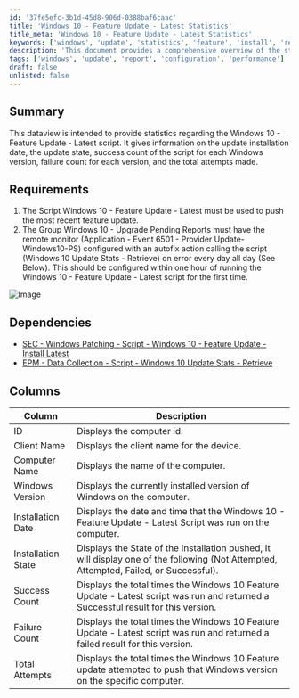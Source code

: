 ```yaml
---
id: '37fe5efc-3b1d-45d8-906d-0388baf6caac'
title: 'Windows 10 - Feature Update - Latest Statistics'
title_meta: 'Windows 10 - Feature Update - Latest Statistics'
keywords: ['windows', 'update', 'statistics', 'feature', 'install', 'report']
description: 'This document provides a comprehensive overview of the statistics related to the Windows 10 - Feature Update - Latest script, including installation dates, states, success and failure counts, and total attempts for each Windows version.'
tags: ['windows', 'update', 'report', 'configuration', 'performance']
draft: false
unlisted: false
---
```

## Summary

This dataview is intended to provide statistics regarding the Windows 10 - Feature Update - Latest script. It gives information on the update installation date, the update state, success count of the script for each Windows version, failure count for each version, and the total attempts made.

## Requirements

1. The Script Windows 10 - Feature Update - Latest must be used to push the most recent feature update.
2. The Group Windows 10 - Upgrade Pending Reports must have the remote monitor (Application - Event 6501 - Provider Update-Windows10-PS) configured with an autofix action calling the script (Windows 10 Update Stats - Retrieve) on error every day all day (See Below). This should be configured within one hour of running the Windows 10 - Feature Update - Latest script for the first time.

![Image](../../../static/img/Windows-10---Feature-Update---Latest---Stats/image_1.png)

## Dependencies

- [SEC - Windows Patching - Script - Windows 10 - Feature Update - Install Latest](https://proval.itglue.com/DOC-5078775-9744053)
- [EPM - Data Collection - Script - Windows 10 Update Stats - Retrieve](https://proval.itglue.com/DOC-5078775-9747193)

## Columns

| Column             | Description                                                                                              |
|--------------------|----------------------------------------------------------------------------------------------------------|
| ID                 | Displays the computer id.                                                                                |
| Client Name        | Displays the client name for the device.                                                                |
| Computer Name      | Displays the name of the computer.                                                                       |
| Windows Version     | Displays the currently installed version of Windows on the computer.                                     |
| Installation Date   | Displays the date and time that the Windows 10 - Feature Update - Latest Script was run on the computer.|
| Installation State  | Displays the State of the Installation pushed, It will display one of the following (Not Attempted, Attempted, Failed, or Successful). |
| Success Count      | Displays the total times the Windows 10 Feature Update - Latest script was run and returned a Successful result for this version. |
| Failure Count      | Displays the total times the Windows 10 Feature Update - Latest script was run and returned a failed result for this version. |
| Total Attempts      | Displays the total times the Windows 10 Feature update attempted to push that Windows version on the specific computer. |












